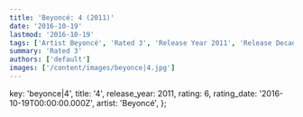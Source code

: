```yaml
---
title: 'Beyoncé: 4 (2011)'
date: '2016-10-19'
lastmod: '2016-10-19'
tags: ['Artist Beyoncé', 'Rated 3', 'Release Year 2011', 'Release Decade 2010']
summary: 'Rated 3'
authors: ['default']
images: ['/content/images/beyonce|4.jpg']
---
```


  key: 'beyonce|4',
  title: '4',
  release_year: 2011,
  rating: 6,
  rating_date: '2016-10-19T00:00:00.000Z',
  artist: 'Beyoncé',
};

<MusicRating data={data} />
